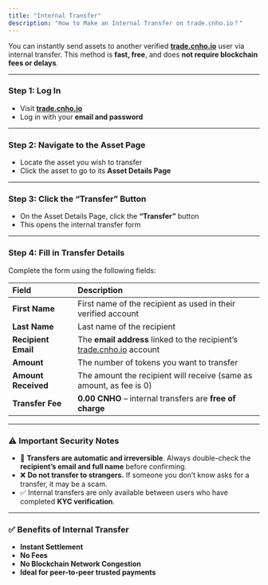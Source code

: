 ```yaml
---
title: "Internal Transfer"
description: "How to Make an Internal Transfer on trade.cnho.io？"
---
```


You can instantly send assets to another verified [**trade.cnho.io**](http://trade.cnho.io) user via internal transfer. This method is **fast, free**, and does **not require blockchain fees or delays**.

---

### Step 1: Log In

- Visit [**trade.cnho.io**](http://trade.cnho.io)
- Log in with your **email and password**

---

### Step 2: Navigate to the Asset Page

- Locate the asset you wish to transfer
- Click the asset to go to its **Asset Details Page**

---

### Step 3: Click the “Transfer” Button

- On the Asset Details Page, click the **“Transfer”** button
- This opens the internal transfer form

---

### Step 4: Fill in Transfer Details

Complete the form using the following fields:

| Field               | Description                                                                                   |
| :------------------ | :-------------------------------------------------------------------------------------------- |
| **First Name**      | First name of the recipient as used in their verified account                                 |
| **Last Name**       | Last name of the recipient                                                                    |
| **Recipient Email** | The **email address** linked to the recipient’s [trade.cnho.io](http://trade.cnho.io) account |
| **Amount**          | The number of tokens you want to transfer                                                     |
| **Amount Received** | The amount the recipient will receive (same as amount, as fee is 0)                           |
| **Transfer Fee**    | **0.00 CNHO** – internal transfers are **free of charge**                                     |

---

### ⚠️ Important Security Notes

- 🔄 **Transfers are automatic and irreversible**. Always double-check the **recipient’s email and full name** before confirming.
- ❌ **Do not transfer to strangers.** If someone you don’t know asks for a transfer, it may be a scam.
- ✅ Internal transfers are only available between users who have completed **KYC verification**.

---

### ✅ Benefits of Internal Transfer

- **Instant Settlement**
- **No Fees**
- **No Blockchain Network Congestion**
- **Ideal for peer-to-peer trusted payments**